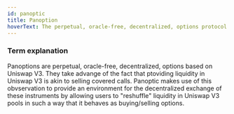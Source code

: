 ```yaml
---
id: panoptic
title: Panoption
hoverText: The perpetual, oracle-free, decentralized, options protocol based on Uniswap V3. 
---
```


### Term explanation

Panoptions are perpetual, oracle-free, decentralized, options based on Uniswap V3. They take advange of the fact that ptoviding liquidity in Uniswap V3 is akin to selling covered calls. Panoptic makes use of this obvservation to provide an environment for the decentralized exchange of these instruments by allowing users to "reshuffle" liquidity in Uniswap V3 pools in such a way that it behaves as buying/selling options. 
